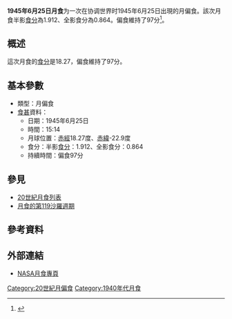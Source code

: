 {{Notability|time=2022-05-10T08:07:05+00:00}}
{{Infobox lunar eclipse
| date        = 1945年6月25日
| time        = 15:14
| nature     = 月偏食
| saros       = 119
| gamma           = 0.537
| magnitude      = 半影食分：1.912<br/>全影食分：0.864
| par_duration   = 97分
| tot_duration    = 
| chart               = Lunar eclipse chart close-1945Jun25.png
}}
'''1945年6月25日月食'''为一次在协调世界时1945年6月25日出現的月偏食。該次月食半影[[食分|食分]]為1.912、全影食分為0.864。偏食維持了97分<ref name="nasa_catalog_list">{{cite web|url=http://eclipse.gsfc.nasa.gov/LEcat/LE1901-2000.html|title=Lunar Eclipses: 1901 to 2000|language=en|publisher=[[NASA|NASA]]|archiveurl=https://web.archive.org/web/20080331031357/http://eclipse.gsfc.nasa.gov/LEcat/LE1901-2000.html|archivedate=2008-03-31|deadurl=yes|accessdate=2016-09-10}}</ref>。

== 概述 ==
這次月食的[[食分|食分]]是18.27，偏食維持了97分。

== 基本參數 ==
{{NoteUTC}}
* 類型：月偏食
*[[食甚|食甚]]資料：
** 日期：1945年6月25日
** 時間：15:14
** 月球位置：[[赤經|赤經]]18.27度、[[赤緯|赤緯]]-22.9度
** 食分：半影[[食分|食分]]：1.912、全影食分：0.864
** 持續時間：偏食97分

== 參見 ==
{{portal box|天文學}}
* [[20世紀月食列表|20世紀月食列表]]
* [[月食的第119沙羅週期|月食的第119沙羅週期]]

== 參考資料 ==
{{reflist}}

== 外部連結 ==
* [http://eclipse.gsfc.nasa.gov/lunar.html NASA月食專頁]{{Wayback|url=http://eclipse.gsfc.nasa.gov/lunar.html |date=20181231235927 }}{{en icon}}
{{Lunar-eclipse-stub}}
{{月食}}

[[Category:20世紀月偏食|Category:20世紀月偏食]]
[[Category:1940年代月食|Category:1940年代月食]]